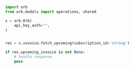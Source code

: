 ```python FetchUpcomingInvoice.py
import orb
from orb.models import operations, shared

s = orb.Orb(
    api_key_auth="",
)


res = s.invoice.fetch_upcoming(subscription_id='string')

if res.upcoming_invoice is not None:
    # handle response
    pass
```

